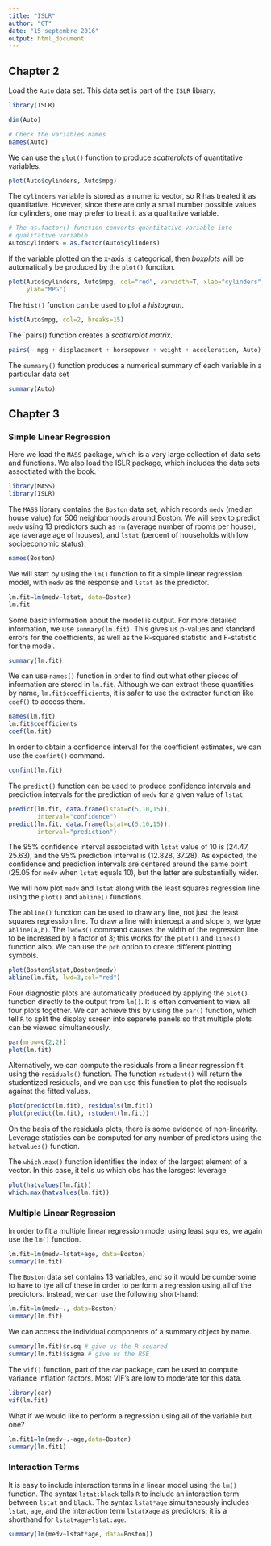 ```yaml
---
title: "ISLR"
author: "GT"
date: "15 septembre 2016"
output: html_document
---
```


## Chapter 2

Load the `Auto` data set. This data set is part of the `ISLR` library.

```r
library(ISLR)
```


```r
dim(Auto)

# Check the variables names
names(Auto)
```

We can use the `plot()` function to produce _scatterplots_ of quantitative
variables.

```r
plot(Auto$cylinders, Auto$mpg)
```

The `cylinders` variable is stored as a numeric vector, so R has 
treated it as quantitative. However, since there are only a small
number possible values for cylinders, one may prefer to treat it
as a qualitative variable.

```r
# The as.factor() function converts quantitative variable into
# qualitative variable
Auto$cylinders = as.factor(Auto$cylinders)
```

If the variable plotted on the x-axis is categorical, then
_boxplots_ will be automatically be produced by the `plot()`
function.

```r
plot(Auto$cylinders, Auto$mpg, col="red", varwidth=T, xlab="cylinders",
     ylab="MPG")
```

The `hist()` function can be used to plot a _histogram_.

```r
hist(Auto$mpg, col=2, breaks=15)
```

The `pairs() function creates a _scatterplot matrix_.

```r
pairs(~ mpg + displacement + horsepower + weight + acceleration, Auto)
```

The `summary()` function produces a numerical summary of each variable
in a particular data set

```r
summary(Auto)
```

## Chapter 3

### Simple Linear Regression

Here we load the `MASS` package, which is a very large collection of
data sets and functions. We also load the ISLR package, which includes
the data sets assoctiated with the book.

```r
library(MASS)
library(ISLR)
```

The `MASS` library contains the `Boston` data set, which records
`medv` (median house value) for 506 neighborhoods around Boston.
We will seek to predict `medv` using 13 predictors such as `rm` 
(average number of rooms per house), `age` (average age of houses), 
and `lstat` (percent of households with low socioeconomic status).

```r
names(Boston)
```

We will start by using the `lm()` function to fit a simple
linear regression model, with `medv` as the response and 
`lstat` as the predictor.

```r
lm.fit=lm(medv~lstat, data=Boston)
lm.fit
```

Some basic information about the model is output. For more
detailed information, we use `summary(lm.fit)`. This gives us
p-values and standard errors for the coefficients, as well as
the R-squared statistic and F-statistic for the model.

```r
summary(lm.fit)
```

We can use `names()` function in order to find out what other
pieces of information are stored in `lm.fit`. Although we can
extract these quantities by name, `lm.fit$coefficients`, it is
safer to use the extractor function like `coef()` to access them.

```r
names(lm.fit)
lm.fit$coefficients
coef(lm.fit)
```

In order to obtain a confidence interval for the coefficient
estimates, we can use the `confint()` command.

```r
confint(lm.fit)
```

The `predict()` function can be used to produce confidence
intervals and prediction intervals for the prediction of `medv`
for a given value of `lstat`.

```r
predict(lm.fit, data.frame(lstat=c(5,10,15)),
        interval="confidence")
predict(lm.fit, data.frame(lstat=c(5,10,15)),
        interval="prediction")
```

The 95% confidence interval associated with `lstat` value of
10 is (24.47, 25.63), and the 95% prediction interval is
(12.828, 37.28). As expected, the confidence and prediction
intervals are centered around the same point (25.05 for `medv`
when `lstat` equals 10), but the latter are substantially wider.

We will now plot `medv` and `lstat` along with the least squares
regression line using the `plot()` and `abline()` functions.

The `abline()` function can be used to draw any line, not just
the least squares regression line. To draw a line with intercept
`a` and slope `b`, we type `abline(a,b)`. The `lwd=3()` command 
causes the width of the regression line to be increased by a 
factor of 3; this works for the `plot()` and `lines()`  function
also. We can use the `pch` option to create different plotting
symbols.

```r
plot(Boston$lstat,Boston$medv)
abline(lm.fit, lwd=3,col="red")
```

Four diagnostic plots are automatically produced by
applying the `plot()` function directly to the output from `lm()`.
It is often convenient to view all four plots together. We can
achieve this by using the `par()` function, which tell `R` to
split the display screen into separete panels so that multiple 
plots can be viewed simultaneously.

```r
par(mrow=c(2,2))
plot(lm.fit)
```

Alternatively, we can compute the residuals from a linear 
regression fit using the `residuals()` function. The function
`rstudent()` will return the studentized residuals, and we 
can use this function to plot the redisuals against the
fitted values.

```r
plot(predict(lm.fit), residuals(lm.fit))
plot(predict(lm.fit), rstudent(lm.fit))
```

On the basis of the residuals plots, there is some evidence
of non-linearity. Leverage statistics can be computed for any
number of predictors using the `hatvalues()` function.

The `which.max()` function identifies the index of the largest
element of a vector. In this case, it tells us which obs has
the larsgest leverage

```r
plot(hatvalues(lm.fit))
which.max(hatvalues(lm.fit))
```

### Multiple Linear Regression

In order to fit a multiple linear regression model using 
least squres, we again use the `lm()` function.

```r
lm.fit=lm(medv~lstat+age, data=Boston)
summary(lm.fit)
```

The `Boston` data set contains 13 variables, and so it would be
cumbersome to have to tye all of these in order to perform a
regression using all of the predictors. Instead, we can use the
following short-hand:

```r
lm.fit=lm(medv~., data=Boston)
summary(lm.fit)
```

We can access the individual components of a summary object by
name. 

```r
summary(lm.fit)$r.sq # give us the R-squared
summary(lm.fit)$sigma # give us the RSE
```

The `vif()` function, part of the `car` package, can be used to
compute variance inflation factors. Most VIF's are low to moderate
for this data.

```r
library(car)
vif(lm.fit)
```

What if we would like to perform a regression using all of the
variable but one?

```r
lm.fit1=lm(medv~.-age,data=Boston)
summary(lm.fit1)
```

### Interaction Terms

It is easy to include interaction terms in a linear model
using the `lm()` function. The syntax `lstat:black` tells `R`
to include an interaction term between `lstat` and `black`.
The syntax `lstat*age` simultaneously includes `lstat`, `age`,
and the interaction term `lstat`x`age` as predictors; it is
a shorthand for `lstat+age+lstat:age`.

```r
summary(lm(medv~lstat*age, data=Boston))
```



